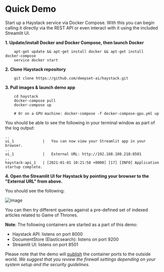 # Quick Demo

Start up a Haystack service via Docker Compose.
With this you can begin calling it directly via the REST API or even interact with it using the included Streamlit UI.

**1. Update/install Docker and Docker Compose, then launch Docker**

```
    apt-get update && apt-get install docker && apt-get install docker-compose
    service docker start
```

**2. Clone Haystack repository**

```
    git clone https://github.com/deepset-ai/haystack.git
```

**3. Pull images & launch demo app**

```
    cd haystack
    docker-compose pull
    docker-compose up

    # Or on a GPU machine: docker-compose -f docker-compose-gpu.yml up
```

You should be able to see the following in your terminal window as part of the log output:

```
..
ui_1             |   You can now view your Streamlit app in your browser.
..
ui_1             |   External URL: http://192.168.108.218:8501
..
haystack-api_1   | [2021-01-01 10:21:58 +0000] [17] [INFO] Application startup complete.
```

**4. Open the Streamlit UI for Haystack by pointing your browser to the "External URL" from above.**

You should see the following:

![image](https://raw.githubusercontent.com/deepset-ai/haystack/master/docs/_src/img/streamlit_ui_screenshot.png)

You can then try different queries against a pre-defined set of indexed articles related to Game of Thrones.

**Note**: The following containers are started as a part of this demo:

* Haystack API: listens on port 8000
* DocumentStore (Elasticsearch): listens on port 9200
* Streamlit UI: listens on port 8501

Please note that the demo will [publish](https://docs.docker.com/config/containers/container-networking/) the container ports to the outside world. *We suggest that you review the firewall settings depending on your system setup and the security guidelines.*